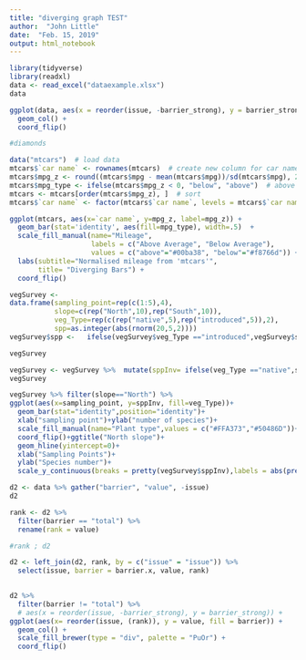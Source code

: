 ```yaml
---
title: "diverging graph TEST"
author:  "John Little"
date:  "Feb. 15, 2019"
output: html_notebook
---
```



```r
library(tidyverse)
library(readxl)
data <- read_excel("dataexample.xlsx")
data
```


```r
ggplot(data, aes(x = reorder(issue, -barrier_strong), y = barrier_strong)) + 
  geom_col() +
  coord_flip()

#diamonds
```





```r
data("mtcars")  # load data
mtcars$`car name` <- rownames(mtcars)  # create new column for car names
mtcars$mpg_z <- round((mtcars$mpg - mean(mtcars$mpg))/sd(mtcars$mpg), 2)  # compute normalized mpg
mtcars$mpg_type <- ifelse(mtcars$mpg_z < 0, "below", "above")  # above / below avg flag
mtcars <- mtcars[order(mtcars$mpg_z), ]  # sort
mtcars$`car name` <- factor(mtcars$`car name`, levels = mtcars$`car name`)  # convert to factor to retain sorted order in plot.

ggplot(mtcars, aes(x=`car name`, y=mpg_z, label=mpg_z)) + 
  geom_bar(stat='identity', aes(fill=mpg_type), width=.5)  +
  scale_fill_manual(name="Mileage", 
                    labels = c("Above Average", "Below Average"), 
                    values = c("above"="#00ba38", "below"="#f8766d")) + 
  labs(subtitle="Normalised mileage from 'mtcars'", 
       title= "Diverging Bars") + 
  coord_flip()
```



```r
vegSurvey <- 
data.frame(sampling_point=rep(c(1:5),4),
           slope=c(rep("North",10),rep("South",10)),
           veg_Type=rep(c(rep("native",5),rep("introduced",5)),2),
           spp=as.integer(abs(rnorm(20,5,2))))
vegSurvey$spp <-   ifelse(vegSurvey$veg_Type =="introduced",vegSurvey$spp+1,vegSurvey$spp)

vegSurvey

```


```r
vegSurvey <- vegSurvey %>%  mutate(sppInv= ifelse(veg_Type =="native",spp,spp*-1))
vegSurvey
```

```r
vegSurvey %>% filter(slope=="North") %>% 
ggplot(aes(x=sampling_point, y=sppInv, fill=veg_Type))+
  geom_bar(stat="identity",position="identity")+
  xlab("sampling point")+ylab("number of species")+
  scale_fill_manual(name="Plant type",values = c("#FFA373","#50486D"))+
  coord_flip()+ggtitle("North slope")+
  geom_hline(yintercept=0)+
  xlab("Sampling Points")+
  ylab("Species number")+
  scale_y_continuous(breaks = pretty(vegSurvey$sppInv),labels = abs(pretty(vegSurvey$sppInv)))
```


```r
d2 <- data %>% gather("barrier", "value", -issue)
d2
```

```r
rank <- d2 %>% 
  filter(barrier == "total") %>% 
  rename(rank = value)

#rank ; d2

d2 <- left_join(d2, rank, by = c("issue" = "issue")) %>% 
  select(issue, barrier = barrier.x, value, rank)
  
```



```r
d2 %>% 
  filter(barrier != "total") %>% 
  # aes(x = reorder(issue, -barrier_strong), y = barrier_strong)) + 
ggplot(aes(x= reorder(issue, (rank)), y = value, fill = barrier)) +
  geom_col() + 
  scale_fill_brewer(type = "div", palette = "PuOr") +
  coord_flip()
```





